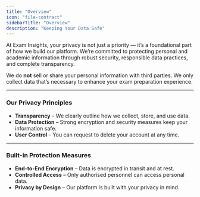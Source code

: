 ```yaml
---
title: "Overview"
icon: "file-contract"
sidebarTitle: "Overview"
description: "Keeping Your Data Safe"
---
```


At Exam Insights, your privacy is not just a priority — it’s a foundational part of how we build our platform. We’re committed to protecting personal and academic information through robust security, responsible data practices, and complete transparency.

We do **not** sell or share your personal information with third parties. We only collect data that’s necessary to enhance your exam preparation experience.

---

### Our Privacy Principles

* **Transparency** – We clearly outline how we collect, store, and use data.
* **Data Protection** – Strong encryption and security measures keep your information safe.
* **User Control** – You can request to delete your account at any time.

---

### Built-in Protection Measures

- **End-to-End Encryption** – Data is encrypted in transit and at rest.
- **Controlled Access** – Only authorised personnel can access personal data.
- **Privacy by Design** – Our platform is built with your privacy in mind.